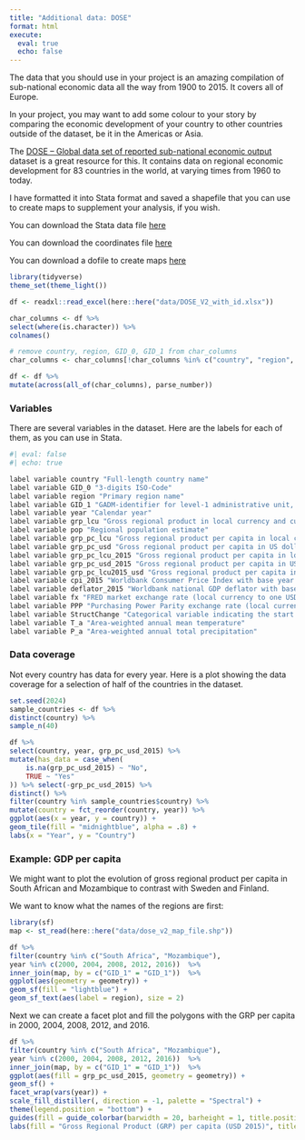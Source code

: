 ```yaml
---
title: "Additional data: DOSE"
format: html
execute: 
  eval: true
  echo: false
---
```


The data that you should use in your project is an amazing compilation of sub-national economic data all the way from 1900 to 2015. It covers all of Europe. 

In your project, you may want to add some colour to your story by comparing the economic development of your country to other countries outside of the dataset, be it in the Americas or Asia. 

The [DOSE – Global data set of reported sub-national economic output](https://www.nature.com/articles/s41597-023-02323-8#Abs1) dataset is a great resource for this. It contains data on regional economic development for 83 countries in the world, at varying times from 1960 to today.

I have formatted it into Stata format and saved a shapefile that you can use to create maps to supplement your analysis, if you wish.

You can download the Stata data file [here](assets/DOSE_V2_with_id_from_stata.dta)

You can download the coordinates file [here](assets/DOSE_V2_coords.dta)

You can download a dofile to create maps [here](assets/DOSE_V2_map_file.do)


```r
library(tidyverse)
theme_set(theme_light())

df <- readxl::read_excel(here::here("data/DOSE_V2_with_id.xlsx"))

char_columns <- df %>% 
select(where(is.character)) %>% 
colnames()

# remove country, region, GID_0, GID_1 from char_columns
char_columns <- char_columns[!char_columns %in% c("country", "region", "GID_0", "GID_1")]

df <- df %>% 
mutate(across(all_of(char_columns), parse_number))

```

### Variables

There are several variables in the dataset. Here are the labels for each of them, as you can use in Stata.

```r
#| eval: false
#| echo: true

label variable country "Full-length country name"
label variable GID_0 "3-digits ISO-Code"
label variable region "Primary region name"
label variable GID_1 "GADM-identifier for level-1 administrative unit, or customly created identifier"
label variable year "Calendar year"
label variable grp_lcu "Gross regional product in local currency and current prices"
label variable pop "Regional population estimate"
label variable grp_pc_lcu "Gross regional product per capita in local currency and current prices"
label variable grp_pc_usd "Gross regional product per capita in US dollar and current prices"
label variable grp_pc_lcu_2015 "Gross regional product per capita in local currency and 2015 prices"
label variable grp_pc_usd_2015 "Gross regional product per capita in US dollar and US 2015 prices"
label variable grp_pc_lcu2015_usd "Gross regional product per capita in local 2015 prices and converted to US dollar using the 2015 exchange rate"
label variable cpi_2015 "Worldbank Consumer Price Index with base year 2015"
label variable deflator_2015 "Worldbank national GDP deflator with base year 2015"
label variable fx "FRED market exchange rate (local currency to one USD)"
label variable PPP "Purchasing Power Parity exchange rate (local currency to one international dollar)"
label variable StructChange "Categorical variable indicating the start of a new data source, changes in administrative boundaries, and when regional time series were extended to a previous version of DOSE"
label variable T_a "Area-weighted annual mean temperature"
label variable P_a "Area-weighted annual total precipitation"
```

### Data coverage

Not every country has data for every year. Here is a plot showing the data coverage for a selection of half of the countries in the dataset.

```r
set.seed(2024)
sample_countries <- df %>% 
distinct(country) %>%
sample_n(40) 

df %>% 
select(country, year, grp_pc_usd_2015) %>% 
mutate(has_data = case_when(
    is.na(grp_pc_usd_2015) ~ "No",
    TRUE ~ "Yes"
)) %>% select(-grp_pc_usd_2015) %>%
distinct() %>% 
filter(country %in% sample_countries$country) %>%
mutate(country = fct_reorder(country, year)) %>%
ggplot(aes(x = year, y = country)) +
geom_tile(fill = "midnightblue", alpha = .8) +
labs(x = "Year", y = "Country") 

```

### Example: GDP per capita

We might want to plot the evolution of gross regional product per capita in South African and Mozambique to contrast with Sweden and Finland. 

We want to know what the names of the regions are first:

```r
library(sf)
map <- st_read(here::here("data/dose_v2_map_file.shp"))

df %>% 
filter(country %in% c("South Africa", "Mozambique"),
year %in% c(2000, 2004, 2008, 2012, 2016))  %>% 
inner_join(map, by = c("GID_1" = "GID_1"))  %>% 
ggplot(aes(geometry = geometry)) +
geom_sf(fill = "lightblue") +
geom_sf_text(aes(label = region), size = 2) 
```

Next we can create a facet plot and fill the polygons with the GRP per capita in 2000, 2004, 2008, 2012, and 2016.

```r

df %>% 
filter(country %in% c("South Africa", "Mozambique"),
year %in% c(2000, 2004, 2008, 2012, 2016))  %>% 
inner_join(map, by = c("GID_1" = "GID_1"))  %>% 
ggplot(aes(fill = grp_pc_usd_2015, geometry = geometry)) +
geom_sf() + 
facet_wrap(vars(year)) +
scale_fill_distiller(, direction = -1, palette = "Spectral") +
theme(legend.position = "bottom") +
guides(fill = guide_colorbar(barwidth = 20, barheight = 1, title.position = "top")) +
labs(fill = "Gross Regional Product (GRP) per capita (USD 2015)", title = "GRP per capita in South Africa and Mozambique")


```